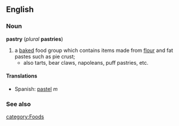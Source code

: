 ==English==
=== Noun ===
'''pastry''' (''plural'' '''pastries''')

# a [[baked]] food group which contains items made from [[flour]] and fat pastes such as pie crust;
#* also tarts, bear claws, napoleans, puff pastries, etc.

====Translations====
*Spanish: [[pastel]] ''m''

=== See also ===
{{pedialite}}

[[category:Foods]]